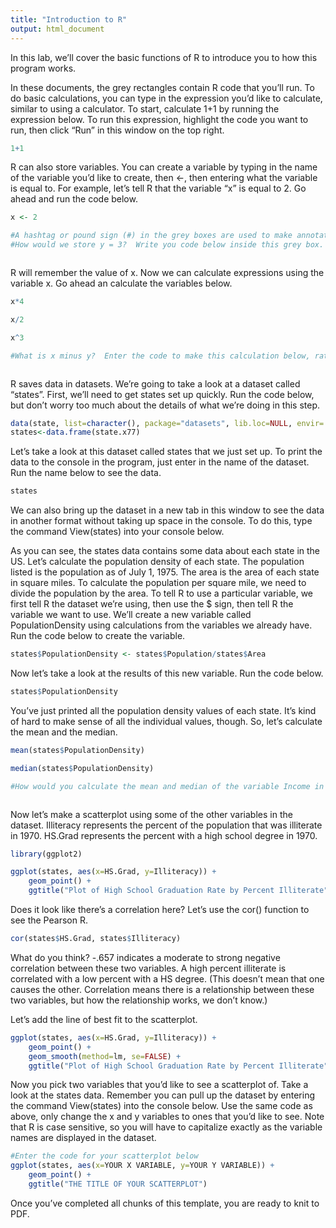 ```yaml
---
title: "Introduction to R"
output: html_document
---
```



In this lab, we'll cover the basic functions of R to introduce you to how this program works.

In these documents, the grey rectangles contain R code that you'll run.  To do basic calculations, you can type in the expression you'd like to calculate, similar to using a calculator.  To start, calculate 1+1 by running the expression below.  To run this expression, highlight the code you want to run, then click "Run" in this window on the top right.
 
```r

1+1

```

R can also store variables.  You can create a variable by typing in the name of the variable you'd like to create, then <-, then entering what the variable is equal to.  For example, let's tell R that the variable "x" is equal to 2.  Go ahead and run the code below.

```r

x <- 2

#A hashtag or pound sign (#) in the grey boxes are used to make annotations.  R knows not to run lines that start with #
#How would we store y = 3?  Write you code below inside this grey box.



```

R will remember the value of x.  Now we can calculate expressions using the variable x.  Go ahead an calculate the variables below.

```r

x*4

x/2

x^3

#What is x minus y?  Enter the code to make this calculation below, rather than the numerical answer.



```

R saves data in datasets.  We're going to take a look at a dataset called "states".  First, we'll need to get states set up quickly.  Run the code below, but don't worry too much about the details of what we're doing in this step.

```r

data(state, list=character(), package="datasets", lib.loc=NULL, envir=.GlobalEnv)
states<-data.frame(state.x77)

```

Let's take a look at this dataset called states that we just set up.  To print the data to the console in the program, just enter in the name of the dataset.  Run the name below to see the data.

```r

states

```

We can also bring up the dataset in a new tab in this window to see the data in another format without taking up space in the console.  To do this, type the command View(states) into your console below.

As you can see, the states data contains some data about each state in the US.  Let's calculate the population density of each state.  The population listed is the population as of July 1, 1975.  The area is the area of each state in square miles.  To calculate the population per square mile, we need to divide the population by the area.  To tell R to use a particular variable, we first tell R the dataset we're using, then use the $ sign, then tell R the variable we want to use.  We'll create a new variable called PopulationDensity using calculations from the variables we already have.  Run the code below to create the variable.

```r

states$PopulationDensity <- states$Population/states$Area

```

Now let's take a look at the results of this new variable.  Run the code below.

```r

states$PopulationDensity

```

You've just printed all the population density values of each state.  It's kind of hard to make sense of all the individual values, though.  So, let's calculate the mean and the median.

```r

mean(states$PopulationDensity)

median(states$PopulationDensity)

#How would you calculate the mean and median of the variable Income in our states dataset?  Write and run your code below.



```

Now let's make a scatterplot using some of the other variables in the dataset.  Illiteracy represents the percent of the population that was illiterate in 1970.  HS.Grad represents the percent with a high school degree in 1970.

```r

library(ggplot2)

ggplot(states, aes(x=HS.Grad, y=Illiteracy)) + 
    geom_point() + 
    ggtitle("Plot of High School Graduation Rate by Percent Illiterate")

```

Does it look like there's a correlation here?  Let's use the cor() function to see the Pearson R.

```r

cor(states$HS.Grad, states$Illiteracy)

```

What do you think?  -.657 indicates a moderate to strong negative correlation between these two variables.  A high percent illiterate is correlated with a low percent with a HS degree.  (This doesn't mean that one causes the other.  Correlation means there is a relationship between these two variables, but how the relationship works, we don't know.)

Let's add the line of best fit to the scatterplot.

```r

ggplot(states, aes(x=HS.Grad, y=Illiteracy)) + 
    geom_point() + 
    geom_smooth(method=lm, se=FALSE) + 
    ggtitle("Plot of High School Graduation Rate by Percent Illiterate")

```

Now you pick two variables that you'd like to see a scatterplot of.  Take a look at the states data.  Remember you can pull up the dataset by entering the command View(states) into the console below.  Use the same code as above, only change the x and y variables to ones that you'd like to see.  Note that R is case sensitive, so you will have to capitalize exactly as the variable names are displayed in the dataset.

```r

#Enter the code for your scatterplot below
ggplot(states, aes(x=YOUR X VARIABLE, y=YOUR Y VARIABLE)) + 
    geom_point() + 
    ggtitle("THE TITLE OF YOUR SCATTERPLOT")

```

Once you've completed all chunks of this template, you are ready to knit to PDF.
